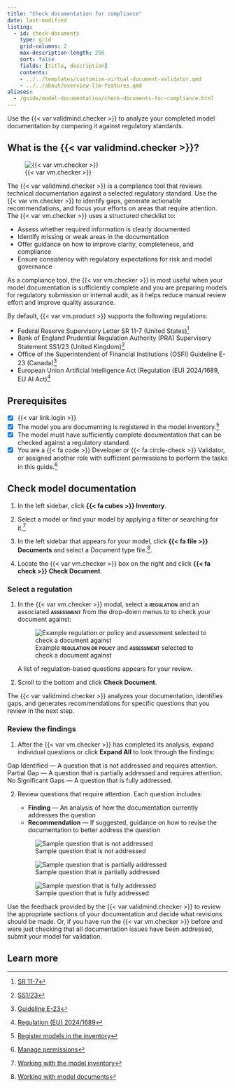 ```yaml
---
title: "Check documentation for compliance"
date: last-modified
listing:
  - id: check-documents
    type: grid
    grid-columns: 2
    max-description-length: 250
    sort: false
    fields: [title, description]
    contents: 
    - ../../templates/customize-virtual-document-validator.qmd
    - ../../about/overview-llm-features.qmd
aliases: 
  - /guide/model-documentation/check-documents-for-compliance.html
---
```


Use the {{< var validmind.checker >}} to analyze your completed model documentation by comparing it against regulatory standards.

## What is the {{< var validmind.checker >}}?


:::: {.flex .flex-wrap .justify-around}

::: {.w-25-ns .pt3 .pr4}
![{{< var vm.checker >}}](/about/overview-llm-features-check-document.png){fig-alt="A screenshot showing the LLM feature for checking documentation that can be accessed with the Check Document button" .screenshot}

:::

::: {.w-75-ns}
The {{< var validmind.checker >}} is a compliance tool that reviews technical documentation against a selected regulatory standard. Use the {{< var vm.checker >}} to identify gaps, generate actionable recommendations, and focus your efforts on areas that require attention. The {{< var vm.checker >}} uses a structured checklist to:

- Assess whether required information is clearly documented
- Identify missing or weak areas in the documentation
- Offer guidance on how to improve clarity, completeness, and compliance
- Ensure consistency with regulatory expectations for risk and model governance
:::

::::

As a compliance tool, the {{< var vm.checker >}} is most useful when your model documentation is sufficiently complete and you are preparing models for regulatory submission or internal audit, as it helps reduce manual review effort and improve quality assurance.

By default, {{< var vm.product >}} supports the following regulations:

- Federal Reserve Supervisory Letter SR 11-7 (United States)[^1]
- Bank of England Prudential Regulation Authority (PRA) Supervisory Statement SS1/23 (United Kingdom)[^2]
- Office of the Superintendent of Financial Institutions (OSFI) Guideline E-23 (Canada)[^3]
- European Union Artificial Intelligence Act (Regulation (EU) 2024/1689, EU AI Act)[^4]

::: {.attn}

## Prerequisites

- [x] {{< var link.login >}}
- [x] The model you are documenting is registered in the model inventory.[^5]
- [x] The model must have sufficiently complete documentation that can be checked against a regulatory standard.
- [x] You are a [{{< fa code >}} Developer]{.bubble} or [{{< fa circle-check >}} Validator]{.bubble}, or assigned another role with sufficient permissions to perform the tasks in this guide.[^6]
:::

## Check model documentation

1. In the left sidebar, click **{{< fa cubes >}} Inventory**.

2. Select a model or find your model by applying a filter or searching for it.[^7]

3. In the left sidebar that appears for your model, click **{{< fa file >}} Documents** and select a Document type file.[^8].

4. Locate the {{< var vm.checker >}} box on the right and click **{{< fa check >}} Check Document**.

### Select a regulation

1. In the {{< var vm.checker >}} modal, select a **[regulation]{.smallcaps}** and an associated **[assessment]{.smallcaps}** from the drop-down menus to to check your document against:

   ![Example **[regulation or policy]{.smallcaps}** and **[assessment]{.smallcaps}** selected to check a document against](/guide/model-documentation/vdv-selection.png){fig-alt="A screenshot showing the REGULATION OR POLICY and ASSESSMENT dropdowns in the Document Checker" .screenshot}

   A list of regulation-based questions appears for your review.

2. Scroll to the bottom and click **Check Document**.

The {{< var validmind.checker >}} analyzes your documentation, identifies gaps, and generates recommendations for specific questions that you review in the next step.

### Review the findings

1. After the {{< var vm.checker >}} has completed its analysis, expand individual questions or click **Expand All** to look through the findings:

::: {.pl4}
[Gap Identified]{.bubble .red-b .red-bg} — A question that is not addressed and requires attention.<br>
[Partial Gap]{.bubble .yellow-bg} — A question that is partially addressed and requires attention.<br>
[No Significant Gaps]{.bubble .green-bg} — A question that is fully addressed.
:::

2. Review questions that require attention. Each question includes:

     - **Finding** — An analysis of how the documentation currently addresses the question
     - **Recommendation** — If suggested, guidance on how to revise the documentation to better address the question

   ![Sample question that is not addressed](/guide/model-documentation/vdv-gap-identified.png){fig-alt="A screenshot showing the question 'Is the documentation sufficient to allow an expert to adjust parameters?' and the finding 'Gap identified' with a recommendation to add a policy paragraph." .screenshot}

   ![Sample question that is partially addressed](/guide/model-documentation/vdv-partial-gap.png){fig-alt="A screenshot showing the question 'Is the documentation sufficient to allow an expert to adjust parameters?' and the finding 'Gap identified' with a recommendation to add a policy paragraph." .screenshot}

   ![Sample question that is fully addressed](/guide/model-documentation/vdv-no-significant-gaps.png){fig-alt="A screenshot showing the question 'Is the documentation sufficient to allow an expert to adjust parameters?' and the finding 'No significant gaps.' with a recommendation to add a policy paragraph." .screenshot}

Use the feedback provided by the {{< var validmind.checker >}} to review the appropriate sections of your documentation and decide what revisions should be made. Or, if you have run the {{< var vm.checker >}} before and were just checking that all documentation issues have been addressed, submit your model for validation.

## Learn more

::: {#check-documents}
:::
<!-- FOOTNOTES -->

[^1]: [SR 11-7](https://www.federalreserve.gov/supervisionreg/srletters/sr1107.htm)

[^2]: [SS1/23](https://www.bankofengland.co.uk/prudential-regulation/publication/2023/may/model-risk-management-principles-for-banks-ss)

[^3]: [Guideline E-23](https://www.osfi-bsif.gc.ca/en/guidance/guidance-library/guideline-e-23-model-risk-management-2027)

[^4]: [Regulation (EU) 2024/1689](https://eur-lex.europa.eu/eli/reg/2024/1689/oj/eng)

[^5]: [Register models in the inventory](/guide/model-inventory/register-models-in-inventory.qmd)

[^6]: [Manage permissions](/guide/configuration/manage-permissions.qmd)

[^7]: [Working with the model inventory](/guide/model-inventory/working-with-model-inventory.qmd#search-filter-and-sort-models)

[^8]: [Working with model documents](/guide/templates/working-with-model-documents.qmd)
